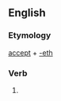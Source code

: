 ==English==

===Etymology===
[[accept]] + [[-eth]]

===Verb===
'''{{PAGENAME}}'''

# {{archaic third-person singular of|accept}}